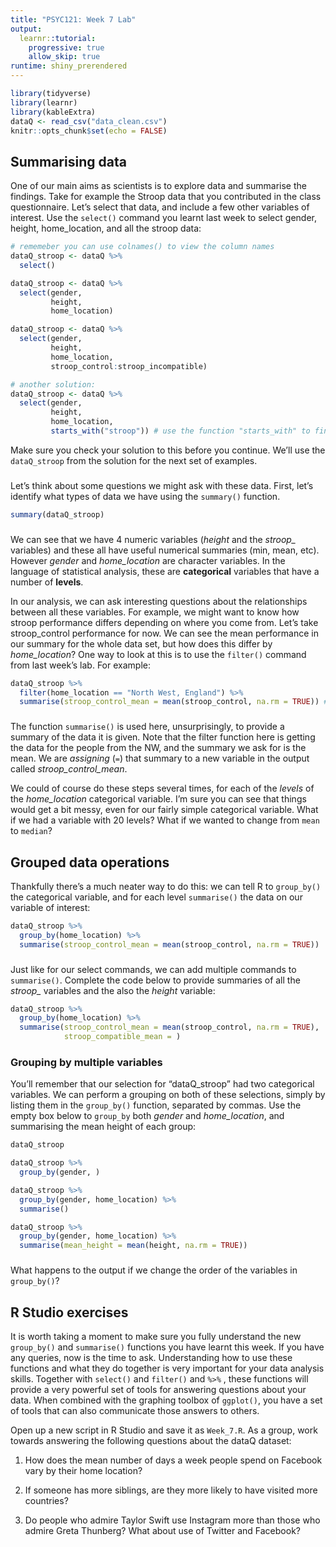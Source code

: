 ```yaml
---
title: "PSYC121: Week 7 Lab"
output: 
  learnr::tutorial:
    progressive: true
    allow_skip: true
runtime: shiny_prerendered
---
```


```r
library(tidyverse)
library(learnr)
library(kableExtra)
dataQ <- read_csv("data_clean.csv")
knitr::opts_chunk$set(echo = FALSE)
```

## Summarising data

One of our main aims as scientists is to explore data and summarise the findings. Take for example the Stroop data that you contributed in the class questionnaire. Let's select that data, and include a few other variables of interest. Use the `select()` command you learnt last week to select gender, height, home_location, and all the stroop data:

```r
# rememeber you can use colnames() to view the column names
dataQ_stroop <- dataQ %>% 
  select()
```

```r
dataQ_stroop <- dataQ %>% 
  select(gender, 
         height, 
         home_location)
```

```r
dataQ_stroop <- dataQ %>% 
  select(gender, 
         height, 
         home_location,
         stroop_control:stroop_incompatible) 

# another solution:
dataQ_stroop <- dataQ %>% 
  select(gender, 
         height, 
         home_location,
         starts_with("stroop")) # use the function "starts_with" to find all columns starting with "stroop"

```

Make sure you check your solution to this before you continue. We'll use the `dataQ_stroop` from the solution for the next set of examples.

###

Let's think about some questions we might ask with these data. First, let's identify what types of data we have using the `summary()` function. 

```r

summary(dataQ_stroop)

```

###

We can see that we have 4 numeric variables (*height* and the *stroop_* variables) and these all have useful numerical summaries (min, mean, etc). However *gender* and *home_location* are character variables. In the language of statistical analysis, these are **categorical** variables that have a number of **levels**. 

In our analysis, we can ask interesting questions about the relationships between all these variables. For example, we might want to know how stroop performance differs depending on where you come from. Let's take stroop_control performance for now. We can see the mean performance in our summary for the whole data set, but how does this differ by *home_location*? One way to look at this is to use the `filter()` command from last week's lab. For example:

```r

dataQ_stroop %>% 
  filter(home_location == "North West, England") %>% 
  summarise(stroop_control_mean = mean(stroop_control, na.rm = TRUE)) # na.rm removes any NA (not available) data

```
###

The function `summarise()` is used here, unsurprisingly, to provide a summary of the data it is given. Note that the filter function here is getting the data for the people from the NW, and the summary we ask for is the mean. We are *assigning* (`=`) that summary to a new variable in the output called *stroop_control_mean*. 

We could of course do these steps several times, for each of the *levels* of the *home_location* categorical variable. I'm sure you can see that things would get a bit messy, even for our fairly simple categorical variable. What if we had a variable with 20 levels? What if we wanted to change from `mean` to `median`?

## Grouped data operations

Thankfully there's a much neater way to do this: we can tell R to `group_by()` the categorical variable, and for each level `summarise()` the data on our variable of interest:

```r
dataQ_stroop %>% 
  group_by(home_location) %>% 
  summarise(stroop_control_mean = mean(stroop_control, na.rm = TRUE))

```
###

Just like for our select commands, we can add multiple commands to `summarise()`. Complete the code below to provide summaries of all the *stroop_* variables and the also the *height* variable:

```r
dataQ_stroop %>% 
  group_by(home_location) %>% 
  summarise(stroop_control_mean = mean(stroop_control, na.rm = TRUE),
            stroop_compatible_mean = )


```

### Grouping by multiple variables

You'll remember that our selection for "dataQ_stroop" had two categorical variables. We can perform a grouping on both of these selections, simply by listing them in the `group_by()` function, separated by commas. Use the empty box below to `group_by` both *gender* and *home_location*, and summarising the mean height of each group:

```r
dataQ_stroop
```

```r
dataQ_stroop %>%
  group_by(gender, )
```

```r
dataQ_stroop %>% 
  group_by(gender, home_location) %>% 
  summarise()
```

```r
dataQ_stroop %>% 
  group_by(gender, home_location) %>% 
  summarise(mean_height = mean(height, na.rm = TRUE))
```
###
What happens to the output if we change the order of the variables in `group_by()`?

## R Studio exercises

It is worth taking a moment to make sure you fully understand the new `group_by()` and `summarise()` functions you have learnt this week. If you have any queries, now is the time to ask. Understanding how to use these functions and what they do together is very important for your data analysis skills. Together with `select()` and `filter()` and `%>%` , these functions will provide a very powerful set of tools for answering questions about your data. When combined with the graphing toolbox of `ggplot()`, you have a set of tools that can also communicate those answers to others. 

Open up a new script in R Studio and save it as `Week_7.R`. As a group, work towards answering the following questions about the dataQ dataset:

1. How does the mean number of days a week people spend on Facebook vary by their home location?

2. If someone has more siblings, are they more likely to have visited more countries?

3. Do people who admire Taylor Swift use Instagram more than those who admire Greta Thunberg? What about use of Twitter and Facebook?





